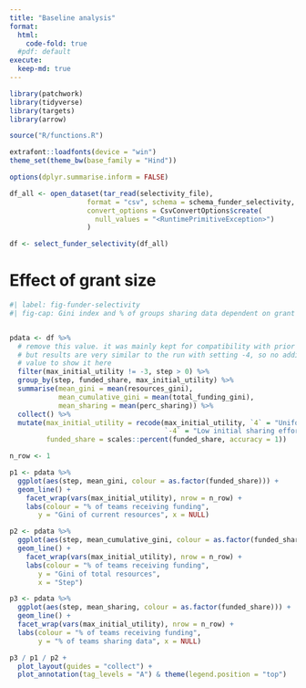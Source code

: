 ```yaml
---
title: "Baseline analysis"
format: 
  html:
    code-fold: true
  #pdf: default
execute:
  keep-md: true
---
```


```r
library(patchwork)
library(tidyverse)
library(targets)
library(arrow)

source("R/functions.R")

extrafont::loadfonts(device = "win")
theme_set(theme_bw(base_family = "Hind"))

options(dplyr.summarise.inform = FALSE)

df_all <- open_dataset(tar_read(selectivity_file),
                   format = "csv", schema = schema_funder_selectivity, skip = 1,
                   convert_options = CsvConvertOptions$create(
                     null_values = "<RuntimePrimitiveException>")
                   )

df <- select_funder_selectivity(df_all)

```


# Effect of grant size
```r
#| label: fig-funder-selectivity
#| fig-cap: Gini index and % of groups sharing data dependent on grant size


pdata <- df %>% 
  # remove this value. it was mainly kept for compatibility with prior analyses,
  # but results are very similar to the run with setting -4, so no additional
  # value to show it here
  filter(max_initial_utility != -3, step > 0) %>% 
  group_by(step, funded_share, max_initial_utility) %>% 
  summarise(mean_gini = mean(resources_gini),
            mean_cumulative_gini = mean(total_funding_gini),
            mean_sharing = mean(perc_sharing)) %>% 
  collect() %>% 
  mutate(max_initial_utility = recode(max_initial_utility, `4` = "Uniform initial sharing effort",
                                      `-4` = "Low initial sharing effort"),
         funded_share = scales::percent(funded_share, accuracy = 1))

n_row <- 1

p1 <- pdata %>%  
  ggplot(aes(step, mean_gini, colour = as.factor(funded_share))) +
  geom_line() +
    facet_wrap(vars(max_initial_utility), nrow = n_row) +
    labs(colour = "% of teams receiving funding",
       y = "Gini of current resources", x = NULL)

p2 <- pdata %>%  
  ggplot(aes(step, mean_cumulative_gini, colour = as.factor(funded_share))) +
  geom_line() +
    facet_wrap(vars(max_initial_utility), nrow = n_row) +
    labs(colour = "% of teams receiving funding",
       y = "Gini of total resources",
       x = "Step")

p3 <- pdata %>%  
  ggplot(aes(step, mean_sharing, colour = as.factor(funded_share))) +
  geom_line() +
  facet_wrap(vars(max_initial_utility), nrow = n_row) +
  labs(colour = "% of teams receiving funding",
       y = "% of teams sharing data", x = NULL) 

p3 / p1 / p2 +
  plot_layout(guides = "collect") +
  plot_annotation(tag_levels = "A") & theme(legend.position = "top")
```


